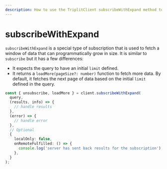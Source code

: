 ```yaml
---
description: How to use the TriplitClient subscribeWithExpand method to fetch a growing window of data.
---
```


# subscribeWithExpand

`subscribeWithExpand` is a special type of subscription that is used to fetch a window of data that can programmatically grow in size. It is similar to `subscribe` but it has a few differences:

- It expects the query to have an initial `limit` defined.
- It returns a `loadMore(pageSize?: number)` function to fetch more data. By default, it fetches the next page of data based on the initial `limit` defined in the query.

```typescript
const { unsubscribe, loadMore } = client.subscribeWithExpand(
  query,
  (results, info) => {
    // handle results
  },
  (error) => {
    // handle error
  },
  // Optional
  {
    localOnly: false,
    onRemoteFulfilled: () => {
      console.log('server has sent back results for the subscription');
    },
  }
);
```

